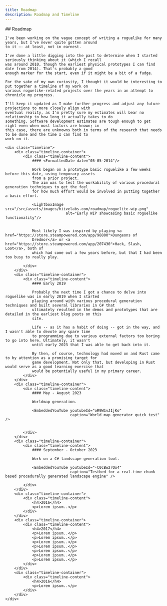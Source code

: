 ```yaml
---
title: Roadmap
description: Roadmap and Timeline
---
```



<div class="roadmap">
    ## Roadmap

    I've been working on the vague concept of writing a roguelike for many years, but I've never quite gotten around
    to it –- at least, not in earnest.

    I've done a little digging into the past to determine when I started seriously thinking about it (which I recall
    was around 2010, though the earliest physical prototypes I can find date from 2014). That's probably a good
    enough marker for the start, even if it might be a bit of a fudge.

    For the sake of my own curiosity, I thought it would be interesting to put together a timeline of my work on
    various roguelike-related projects over the years in an attempt to chronicle my progress.

    I'll keep it updated as I make further progress and adjust any future projections to more closely align with
    eventual reality, as I'm pretty sure my estimates will bear no relationship to how long it actually takes to do
    something. Software development estimates are tough enough to get right even when most factors are known; in
    this case, there are unknowns both in terms of the research that needs to be done and the time I can find to
    work on it.

    <div class="timeline">
        <div class="timeline-container">
            <div class="timeline-content">
                #### <FormattedDate date="05-05-2014"/>

                Work began on a prototype basic roguelike a few weeks before this date, using temporary assets
                from a prior project.
                The aim was to test the workability of various procedural generation techniques to get the feel
                for how much effort would be involved in putting together a basic effort.

                <LightboxImage src="/src/assets/images/hiivelabs.com/roadmap/roguelite-wip.png"
                               alt="Early WIP showcasing basic roguelike functionality"/>


                Most likely I was inspired by playing <a href="https://store.steampowered.com/app/98800">Dungeons of
                Dredmor</a> or <a href="https://store.steampowered.com/app/207430">Hack, Slash, Loot</a>, both of
                which had come out a few years before, but that I had been too busy to really play.

            </div>
        </div>
        <div class="timeline-container">
            <div class="timeline-content">
                #### Early 2019

                Probably the next time I got a chance to delve into roguelike was in early 2019 when I started
                playing around with various procedural generation techniques and built several libraries in C# that
                ultimately resulted in the demos and prototypes that are detailed in the earliest blog posts on this
                site.

                Life -- as it has a habit of doing -- got in the way, and I wasn't able to devote any spare time
                to programming due to various external factors too boring to go into here. Ultimately, it wasn't
                until early 2023 that I was able to get back into it.

                By then, of course, technology had moved on and Rust came to by attention as a promising target for
                game development. Not only that, but developing in Rust would serve as a good learning exercise that
                would be potentially useful in my primary career.
            </div>
        </div>
        <div class="timeline-container">
            <div class="timeline-content">
                #### May - August 2023

                Worldmap generation.

                <EmbeddedYouTube youtubeId="oR9W1vJIjKo"
                                 caption="World map generator quick test" />


            </div>
        </div>
        <div class="timeline-container">
            <div class="timeline-content">
                #### September - October 2023

                Work on a C# landscape generation tool.

                <EmbeddedYouTube youtubeId="-C0cBw2rQo4"
                                 caption="Testbed for a real-time chunk based procedurally generated landscape engine" />

            </div>
        </div>
        <div class="timeline-container">
            <div class="timeline-content">
                <h4>2016</h4>
                <p>Lorem ipsum..</p>
            </div>
        </div>
        <div class="timeline-container">
            <div class="timeline-content">
                <h4>2017</h4>
                <p>Lorem ipsum..</p>
                <p>Lorem ipsum..</p>
                <p>Lorem ipsum..</p>
                <p>Lorem ipsum..</p>
                <p>Lorem ipsum..</p>
                <p>Lorem ipsum..</p>
                <p>Lorem ipsum..</p>
            </div>
        </div>
        <div class="timeline-container">
            <div class="timeline-content">
                <h4>2016</h4>
                <p>Lorem ipsum..</p>
            </div>
        </div>
    </div>
</div>
